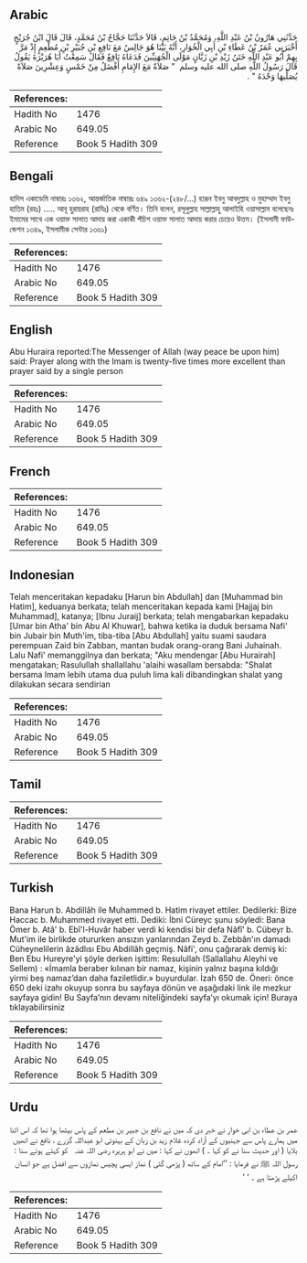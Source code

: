 ## Arabic


<div dir="rtl" lang="ar" style={{fontSize:'larger',backgroundColor:'#f8f9fa',padding:20}}>
حَدَّثَنِي هَارُونُ بْنُ عَبْدِ اللَّهِ، وَمُحَمَّدُ بْنُ حَاتِمٍ، قَالاَ حَدَّثَنَا حَجَّاجُ بْنُ مُحَمَّدٍ، قَالَ قَالَ ابْنُ جُرَيْجٍ أَخْبَرَنِي عُمَرُ بْنُ عَطَاءِ بْنِ أَبِي الْخُوَارِ، أَنَّهُ بَيْنَا هُوَ جَالِسٌ مَعَ نَافِعِ بْنِ جُبَيْرِ بْنِ مُطْعِمٍ إِذْ مَرَّ بِهِمْ أَبُو عَبْدِ اللَّهِ خَتَنُ زَيْدِ بْنِ زَبَّانٍ مَوْلَى الْجُهَنِيِّينَ فَدَعَاهُ نَافِعٌ فَقَالَ سَمِعْتُ أَبَا هُرَيْرَةَ يَقُولُ قَالَ رَسُولُ اللَّهِ صلى الله عليه وسلم ‏ "‏ صَلاَةٌ مَعَ الإِمَامِ أَفْضَلُ مِنْ خَمْسٍ وَعِشْرِينَ صَلاَةً يُصَلِّيهَا وَحْدَهُ ‏"‏ ‏.‏
</div>
<div style={{backgroundColor:'#f8f9fa',padding:20, marginBottom: 10}}><table> <thead> <tr> <th>References:</th> <th></th> </tr> </thead> <tbody><tr><td>Hadith No</td><td>1476</td></tr><tr><td>Arabic No</td><td>649.05</td></tr><tr><td>Reference</td><td>Book 5 Hadith 309</td></tr></tbody></table></div>

## Bengali


<div dir="ltr" lang="bn" style={{fontSize:'larger',backgroundColor:'#f8f9fa',padding:20}}>
হাদিস একাডেমি নাম্বারঃ ১৩৬২, আন্তর্জাতিক নাম্বারঃ ৬৪৯ ১৩৬২-(২৪৮/...) হারূন ইবনু আবদুল্লাহ ও মুহাম্মাদ ইবনু হাতিম (রহঃ) ..... আবূ হুরায়রাহ (রাযিঃ) থেকে বর্ণিত। তিনি বলেন, রসূলুল্লাহ সাল্লাল্লাহু আলাইহি ওয়াসাল্লাম বলেছেনঃ ইমামের সাথে এক ওয়াক্ত সালাত আদায় করা একাকী পঁচিশ ওয়াক্ত সালাত আদায় করার চেয়েও উত্তম। (ইসলামী ফাউন্ডেশন ১৩৪৯, ইসলামীক সেন্টার ১৩৬১)
</div>
<div style={{backgroundColor:'#f8f9fa',padding:20, marginBottom: 10}}><table> <thead> <tr> <th>References:</th> <th></th> </tr> </thead> <tbody><tr><td>Hadith No</td><td>1476</td></tr><tr><td>Arabic No</td><td>649.05</td></tr><tr><td>Reference</td><td>Book 5 Hadith 309</td></tr></tbody></table></div>

## English


<div dir="ltr" lang="en" style={{fontSize:'larger',backgroundColor:'#f8f9fa',padding:20}}>
Abu Huraira reported:The Messenger of Allah (way peace be upon him) said: Prayer along with the Imam is twenty-five times more excellent than prayer said by a single person
</div>
<div style={{backgroundColor:'#f8f9fa',padding:20, marginBottom: 10}}><table> <thead> <tr> <th>References:</th> <th></th> </tr> </thead> <tbody><tr><td>Hadith No</td><td>1476</td></tr><tr><td>Arabic No</td><td>649.05</td></tr><tr><td>Reference</td><td>Book 5 Hadith 309</td></tr></tbody></table></div>

## French


<div dir="ltr" lang="fr" style={{fontSize:'larger',backgroundColor:'#f8f9fa',padding:20}}>

</div>
<div style={{backgroundColor:'#f8f9fa',padding:20, marginBottom: 10}}><table> <thead> <tr> <th>References:</th> <th></th> </tr> </thead> <tbody><tr><td>Hadith No</td><td>1476</td></tr><tr><td>Arabic No</td><td>649.05</td></tr><tr><td>Reference</td><td>Book 5 Hadith 309</td></tr></tbody></table></div>

## Indonesian


<div dir="ltr" lang="id" style={{fontSize:'larger',backgroundColor:'#f8f9fa',padding:20}}>
Telah menceritakan kepadaku [Harun bin Abdullah] dan [Muhammad bin Hatim], keduanya berkata; telah menceritakan kepada kami [Hajjaj bin Muhammad], katanya; [Ibnu Juraij] berkata; telah mengabarkan kepadaku [Umar bin Atha' bin Abu Al Khuwar], bahwa ketika ia duduk bersama Nafi' bin Jubair bin Muth'im, tiba-tiba [Abu Abdullah] yaitu suami saudara perempuan Zaid bin Zabban, mantan budak orang-orang Bani Juhainah. Lalu Nafi' memanggilnya dan berkata; "Aku mendengar [Abu Hurairah] mengatakan; Rasulullah shallallahu 'alaihi wasallam bersabda: "Shalat bersama Imam lebih utama dua puluh lima kali dibandingkan shalat yang dilakukan secara sendirian
</div>
<div style={{backgroundColor:'#f8f9fa',padding:20, marginBottom: 10}}><table> <thead> <tr> <th>References:</th> <th></th> </tr> </thead> <tbody><tr><td>Hadith No</td><td>1476</td></tr><tr><td>Arabic No</td><td>649.05</td></tr><tr><td>Reference</td><td>Book 5 Hadith 309</td></tr></tbody></table></div>

## Tamil


<div dir="ltr" lang="ta" style={{fontSize:'larger',backgroundColor:'#f8f9fa',padding:20}}>

</div>
<div style={{backgroundColor:'#f8f9fa',padding:20, marginBottom: 10}}><table> <thead> <tr> <th>References:</th> <th></th> </tr> </thead> <tbody><tr><td>Hadith No</td><td>1476</td></tr><tr><td>Arabic No</td><td>649.05</td></tr><tr><td>Reference</td><td>Book 5 Hadith 309</td></tr></tbody></table></div>

## Turkish


<div dir="ltr" lang="tr" style={{fontSize:'larger',backgroundColor:'#f8f9fa',padding:20}}>
Bana Harun b. Abdillâh ile Muhammed b. Hatim rivayet ettiler. Dedilerki: Bize Haccac b. Muhammed rivayet etti. Dediki: İbni Cüreyc şunu söyledi: Bana Ömer b. Atâ' b. Ebî'l-Huvâr haber verdi ki kendisi bir defa Nâfî' b. Cübeyr b. Mut'im ile birlikde otururken ansızın yanlarından Zeyd b. Zebbân'ın damadı Cüheynelilerin âzâdlısı Ebu Abdillâh geçmiş. Nâfi', onu çağırarak demiş ki: Ben Ebu Hureyre'yi şöyle derken işittim: Resulullah (Sallallahu Aleyhi ve Sellem) : «İmamla beraber kılınan bir namaz, kişinin yalnız başına kıldığı yirmi beş namaz’dan daha faziletlidir.» buyurdular. İzah 650 de. Öneri: önce 650 deki izahı okuyup sonra bu sayfaya dönün ve aşağıdaki link ile mezkur sayfaya gidin! Bu Sayfa’nın devamı niteliğindeki sayfa’yı okumak için! Buraya tıklayabilirsiniz
</div>
<div style={{backgroundColor:'#f8f9fa',padding:20, marginBottom: 10}}><table> <thead> <tr> <th>References:</th> <th></th> </tr> </thead> <tbody><tr><td>Hadith No</td><td>1476</td></tr><tr><td>Arabic No</td><td>649.05</td></tr><tr><td>Reference</td><td>Book 5 Hadith 309</td></tr></tbody></table></div>

## Urdu


<div dir="rtl" lang="ur" style={{fontSize:'larger',backgroundColor:'#f8f9fa',padding:20}}>
عمر بن عطاء بن ابی خوار نے خبر دی کہ میں نے نافع بن جبیر بن مطعم کے پاس بیٹھا ہوا تھا کہ اس اثنا میں ہمارے پاس سے جہنیوں کے آزاد کردہ غلام زید بن زبان کے بہنوئی ابو عبداللہ گزرے ، نافع نے انھیں بلایا ( اور حدیث سنا نے کو کہا ۔ ) انھوں نے کہا : میں نے ابو ہریرہ ‌رضی ‌اللہ ‌عنہ ‌ ‌ کو کہتے ہوئے سنا : رسول اللہ ﷺ نے فرمایا : ’’امام کے ساتھ ( پڑھی گئی ) نماز ایسی پچیس نمازوں سے افضل ہے جو انسان اکیلے پڑھتا ہے ۔ ‘ ‘
</div>
<div style={{backgroundColor:'#f8f9fa',padding:20, marginBottom: 10}}><table> <thead> <tr> <th>References:</th> <th></th> </tr> </thead> <tbody><tr><td>Hadith No</td><td>1476</td></tr><tr><td>Arabic No</td><td>649.05</td></tr><tr><td>Reference</td><td>Book 5 Hadith 309</td></tr></tbody></table></div>